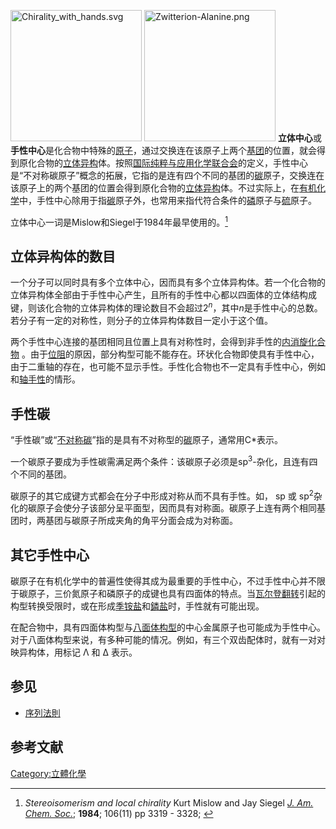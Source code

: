 [[Image:Chirality_with_hands.svg|210px]]
[[File:Zwitterion-Alanine.png|210px]]
'''立体中心'''或'''手性中心'''是化合物中特殊的[[原子|原子]]，通过交换连在该原子上两个[[基团|基团]]的位置，就会得到原化合物的[[立体异构|立体异构]]体。按照[[国际纯粹与应用化学联合会|国际纯粹与应用化学联合会]]的定义，手性中心是“不对称碳原子”概念的拓展，它指的是连有四个不同的基团的[[碳|碳]]原子，交换连在该原子上的两个基团的位置会得到原化合物的[[立体异构|立体异构]]体。不过实际上，在[[有机化学|有机化学]]中，手性中心除用于指[[碳|碳]]原子外，也常用来指代符合条件的[[磷|磷]]原子与[[硫|硫]]原子。

立体中心一词是Mislow和Siegel于1984年最早使用的。<ref>''Stereoisomerism and local chirality'' Kurt Mislow and Jay Siegel [[美国化学会志|''J. Am. Chem. Soc.'']]; '''1984'''; 106(11) pp 3319 - 3328; {{DOI|10.1021/ja00323a043}}</ref>

==立体异构体的数目==
一个分子可以同时具有多个立体中心，因而具有多个立体异构体。若一个化合物的立体异构体全部由于手性中心产生，且所有的手性中心都以四面体的立体结构成键，则该化合物的立体异构体的理论数目不会超过2<sup>''n''</sup>，其中''n''是手性中心的总数。若分子有一定的对称性，则分子的立体异构体数目一定小于这个值。

两个手性中心连接的基团相同且位置上具有对称性时，会得到非手性的[[内消旋化合物|内消旋化合物]] 。由于[[位阻效应|位阻]]的原因，部分构型可能不能存在。环状化合物即使具有手性中心，由于二重轴的存在，也可能不显示手性。手性化合物也不一定具有手性中心，例如{{link-en|平面手性|Planar chirality}}和[[轴手性|轴手性]]的情形。

==手性碳==
<!--{{Main|不对称碳}}-->
“手性碳”或“[[不对称碳|不对称碳]]”指的是具有不对称型的[[碳|碳]]原子，通常用C*表示。

一个碳原子要成为手性碳需满足两个条件：该碳原子必须是sp<sup>3</sup>-杂化，且连有四个不同的基团。

碳原子的其它成键方式都会在分子中形成对称从而不具有手性。如， sp 或 sp<sup>2</sup>杂化的碳原子会使分子该部分呈平面型，因而具有对称面。碳原子上连有两个相同基团时，两基团与碳原子所成夹角的角平分面会成为对称面。

==其它手性中心==
碳原子在有机化学中的普遍性使得其成为最重要的手性中心，不过手性中心并不限于碳原子，三价氮原子和磷原子的成键也具有四面体的特点。当[[瓦尔登翻转|瓦尔登翻转]]引起的构型转换受限时，或在形成[[季铵盐|季铵盐]]和[[鏻盐|鏻盐]]时，手性就有可能出现。

在配合物中，具有四面体构型与[[八面体构型|八面体构型]]的中心金属原子也可能成为手性中心。 对于八面体构型来说，有多种可能的情况。例如，有三个双齿配体时，就有一对对映异构体，用标记 Λ 和 Δ 表示。

==参见==
*[[序列法則|序列法則]]

==参考文献==
{{reflist}}

{{Chiral synthesis}}

[[Category:立體化學|Category:立體化學]]